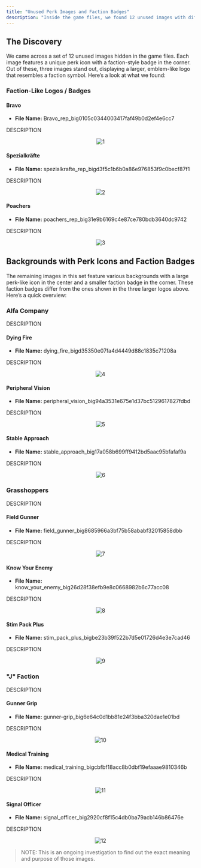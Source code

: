 ```yaml
---
title: "Unused Perk Images and Faction Badges"
description: "Inside the game files, we found 12 unused images with different perk icons, each featuring a faction-style badge in the corner."
---
```


## The Discovery

We came across a set of 12 unused images hidden in the game files. Each image features a unique perk icon with a faction-style badge in the corner. Out of these, three images stand out, displaying a larger, emblem-like logo that resembles a faction symbol. Here’s a look at what we found:

### Faction-Like Logos / Badges

#### Bravo

- **File Name:** Bravo_rep_big0105c0344003417faf49b0d2ef4e6cc7

DESCRIPTION

<div align="center">

![1](https://raw.githubusercontent.com/ThatSINEWAVE/pcw-bughunters/refs/heads/main/images/datamining/Unknown%20Backgrounds/bravo_rep_big0105c0344003417faf49b0d2ef4e6cc7_converted.png)

</div>

#### Spezialkräfte

- **File Name:** spezialkrafte_rep_bigd3f5c1b6b0a86e976853f9c0becf87f1

DESCRIPTION

<div align="center">

![2](https://raw.githubusercontent.com/ThatSINEWAVE/pcw-bughunters/refs/heads/main/images/datamining/Unknown%20Backgrounds/spezialkrafte_rep_bigd3f5c1b6b0a86e976853f9c0becf87f1_converted.png)

</div>

#### Poachers

- **File Name:** poachers_rep_big31e9b6169c4e87ce780bdb3640dc9742

DESCRIPTION

<div align="center">

![3](https://raw.githubusercontent.com/ThatSINEWAVE/pcw-bughunters/refs/heads/main/images/datamining/Unknown%20Backgrounds/poachers_rep_big31e9b6169c4e87ce780bdb3640dc9742_converted.png)

</div>

## Backgrounds with Perk Icons and Faction Badges

The remaining images in this set feature various backgrounds with a large perk-like icon in the center and a smaller faction badge in the corner. These faction badges differ from the ones shown in the three larger logos above. Here’s a quick overview:

### Alfa Company

DESCRIPTION

#### Dying Fire

- **File Name:** dying_fire_bigd35350e07fa4d4449d88c1835c71208a

DESCRIPTION

<div align="center">

![4](https://raw.githubusercontent.com/ThatSINEWAVE/pcw-bughunters/refs/heads/main/images/datamining/Unknown%20Backgrounds/dying_fire_bigd35350e07fa4d4449d88c1835c71208a_converted.png)

</div>

#### Peripheral Vision

- **File Name:** peripheral_vision_big94a3531e675e1d37bc5129617827fdbd

DESCRIPTION

<div align="center">

![5](https://raw.githubusercontent.com/ThatSINEWAVE/pcw-bughunters/refs/heads/main/images/datamining/Unknown%20Backgrounds/peripheral_vision_big94a3531e675e1d37bc5129617827fdbd_converted.png)

</div>

#### Stable Approach

- **File Name:** stable_approach_big17a058b699ff9412bd5aac95bfafaf9a

DESCRIPTION

<div align="center">

![6](https://raw.githubusercontent.com/ThatSINEWAVE/pcw-bughunters/refs/heads/main/images/datamining/Unknown%20Backgrounds/stable_approach_big17a058b699ff9412bd5aac95bfafaf9a_converted.png)

</div>

### Grasshoppers

DESCRIPTION

#### Field Gunner

- **File Name:** field_gunner_big8685966a3bf75b58ababf32015858dbb

DESCRIPTION

<div align="center">

![7](https://raw.githubusercontent.com/ThatSINEWAVE/pcw-bughunters/refs/heads/main/images/datamining/Unknown%20Backgrounds/field_gunner_big8685966a3bf75b58ababf32015858dbb_converted.png)

</div>

#### Know Your Enemy

- **File Name:** know_your_enemy_big26d28f38efb9e8c0668982b6c77acc08

DESCRIPTION

<div align="center">

![8](https://raw.githubusercontent.com/ThatSINEWAVE/pcw-bughunters/refs/heads/main/images/datamining/Unknown%20Backgrounds/know_your_enemy_big26d28f38efb9e8c0668982b6c77acc08_converted.png)

</div>

#### Stim Pack Plus

- **File Name:** stim_pack_plus_bigbe23b39f522b7d5e01726d4e3e7cad46

DESCRIPTION

<div align="center">

![9](https://raw.githubusercontent.com/ThatSINEWAVE/pcw-bughunters/refs/heads/main/images/datamining/Unknown%20Backgrounds/stim_pack_plus_bigbe23b39f522b7d5e01726d4e3e7cad46_converted.png)

</div>

### "J" Faction

DESCRIPTION

#### Gunner Grip

- **File Name:** gunner-grip_big6e64c0d1bb81e24f3bba320dae1e01bd

DESCRIPTION

<div align="center">

![10](https://raw.githubusercontent.com/ThatSINEWAVE/pcw-bughunters/refs/heads/main/images/datamining/Unknown%20Backgrounds/gunner-grip_big6e64c0d1bb81e24f3bba320dae1e01bd_converted.png)

</div>

#### Medical Training

- **File Name:** medical_training_bigcbfbf18acc8b0dbf19efaaae9810346b

DESCRIPTION

<div align="center">

![11](https://raw.githubusercontent.com/ThatSINEWAVE/pcw-bughunters/refs/heads/main/images/datamining/Unknown%20Backgrounds/medical_training_bigcbfbf18acc8b0dbf19efaaae9810346b_converted.png)

</div>

#### Signal Officer

- **File Name:** signal_officer_big2920cf8f15c4db0ba79acb146b86476e

DESCRIPTION

<div align="center">

![12](https://raw.githubusercontent.com/ThatSINEWAVE/pcw-bughunters/refs/heads/main/images/datamining/Unknown%20Backgrounds/signal_officer_big2920cf8f15c4db0ba79acb146b86476e_converted.png)

</div>

> NOTE: This is an ongoing investigation to find out the exact meaning and purpose of those images.